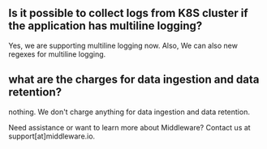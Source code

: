 ## Is it possible to collect logs from K8S cluster if the application has multiline logging?
Yes, we are supporting multiline logging now. Also, We can also new regexes for multiline logging. 

## what are the charges for data ingestion and data retention? 
nothing. We don't charge anything for data ingestion and data retention. 

<Note> Need assistance or want to learn more about Middleware? Contact us at support[at]middleware.io. </Note>